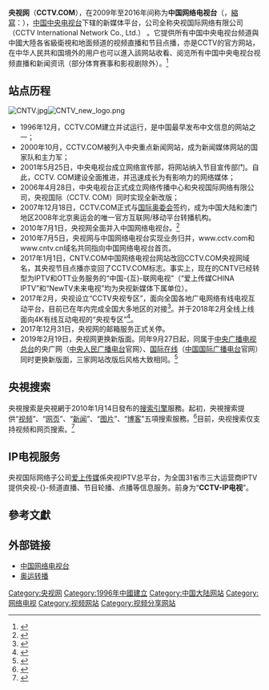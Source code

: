 {{NoteTA
|1=zh-hans:央视搜索;zh-hant:央視搜索;
|2=zh-cn:视频直播;zh-hk:視像直播;zh-tw:視訊直播;
|3=zh-cn:信号;zh-tw:訊號;
|4=zh-cn:门户网站;zh-hk:入門網站;zh-tw:入口網站;
}}
{{Pathnav|中华人民共和国|中华人民共和国国务院|国家广播电影电视总局|中国中央电视台|央视网}}
{{Infobox website
| name            = 央视网
| logo            = CCTV.COM LOGO.png
| logo_size       = 200px
| logo_caption    = 央视网标志
| url             = http://www.cctv.com
<!-- | slogan          = 世界就在眼前 -->
| alexa           = '''{{flag|世界}}：'''89<small>（2016年5月21日）</small><ref name="alexa">{{cite web|url = http://www.alexa.com/siteinfo/cntv.cn|title = alexa排名|accessdate = |author = |date = 2016年5月21日|publisher = alexa|archive-date = 2016年5月27日|archive-url = https://web.archive.org/web/20160527075453/http://www.alexa.com/siteinfo/cntv.cn|dead-url = no}}</ref><br />'''{{PRC}}：'''15<small>（2016年5月21日）</small><ref name="alexa" />
| commercial      = 是
| type            = [[门户网站|门户网站]]、网络电视
| language        = 简体中文、繁体中文、英语、西班牙语、法语、阿拉伯语、俄语、蒙古语
| registration    = 选择性
| owner           = [[央視國際網絡有限公司|央視國際網絡有限公司]]
| launch_date     = {{Start date and age|1996|12|1}}
}}

'''央视网'''（'''CCTV.COM'''），在2009年至2016年间称为'''中国网络电视台'''（{{lang-en|China Network Television}}，[[縮寫|縮寫]]：{{lang|en|CNTV}}），[[中国中央电视台|中国中央电视台]]下辖的新媒体平台，公司全称央视国际网络有限公司（CCTV International Network Co., Ltd.） 。它提供所有中国中央电视台频道與中國大陸各省級衛視和地面频道的视频直播和节目点播，亦是CCTV的官方网站，在中华人民共和国境外的用户也可以進入該网站收看、阅览所有中国中央电视台视频直播和新闻资讯（部分体育赛事和影视剧除外）。<ref>{{cite web|title=中国网络电视台今日正式开播|url=http://it.sohu.com/20091228/n269250120.shtml|publisher=sohu|accessdate=2014-07-13|archive-date=2014-07-14|archive-url=https://web.archive.org/web/20140714170036/http://it.sohu.com/20091228/n269250120.shtml|dead-url=no}}</ref>

==站点历程==
{{Refimprove section|time=2013-12-13T05:52:46+00:00}}
[[Image:CNTV.jpg|right]][[Image:CNTV_new_logo.png|right]]
* 1996年12月，CCTV.COM建立并试运行，是中国最早发布中文信息的网站之一；
* 2000年10月，CCTV.COM被列入中央重点新闻网站，成为新闻媒体网站的国家队和主力军；
* 2001年5月25日，中央电视台成立网络宣传部，将网站纳入节目宣传部门。自此，CCTV. COM建设全面推进，并迅速成长为有影响力的网络媒体；
* 2006年4月28日，中央电视台正式成立网络传播中心和央视国际网络有限公司，央视国际（CCTV. COM）同时实现全新改版；
* 2007年12月18日，CCTV.COM正式与[[国际奥委会|国际奥委会]]签约，成为中国大陆和澳门地区2008年北京奥运会的唯一官方互联网/移动平台转播机构。
* 2010年7月1日，央视网全面并入中国网络电视台。<ref>{{cite web|title=新闻|url=http://www.dayoo.com/roll/201008/04/10000307_103123614.htm|accessdate=2014-07-13|deadurl=yes|archiveurl=https://web.archive.org/web/20140714153913/http://www.dayoo.com/roll/201008/04/10000307_103123614.htm|archivedate=2014-07-14}}</ref>
* 2010年7月5日，央视网与中国网络电视台实现业务归并，www.cctv.com和www.cntv.cn域名共同指向中国网络电视台首页。
* 2017年1月1日，CNTV.COM中国网络电视台网站改回CCTV.COM央视网域名，其央视节目点播亦变回了CCTV.COM标志。事实上，现在的CNTV已经转型为IPTV和OTT业务服务的“中国-{互}-联网电视”（“爱上传媒CHINA IPTV”和“NewTV未来电视”均为央视新媒体下属单位）。
* 2017年2月，央视设立“CCTV央视专区”，面向全国各地广电网络有线电视互动平台，目前已在年内完成全国大多地区的对接<ref>{{Cite web |url=http://www.sarft.gov.cn/art/2016/6/30/art_114_31150.html |title=中央电视台正式上线有线互动电视“央视专区” |access-date=2018-03-23 |archive-url=https://web.archive.org/web/20180324040906/http://www.sarft.gov.cn/art/2016/6/30/art_114_31150.html |archive-date=2018-03-24 |dead-url=yes }}</ref>。并于2018年2月全线上线面向4K有线互动电视的“央视专区”<ref>{{cite web |url=https://bp.imaschina.com/show/8/26411.html |title=CCBN2018：央视4K超高清频道2018年10月1日开播 |author=依马狮广电网 |website=依马狮广电网 |accessdate=2018年3月23日 |archive-date=2018年3月23日 |archive-url=https://web.archive.org/web/20180323155139/https://bp.imaschina.com/show/8/26411.html |dead-url=yes }}</ref>。
* 2017年12月31日，央视网的邮箱服务正式关停。
* 2019年2月19日，央视网更换新版面。同年9月27日起，同属于[[中央广播电视总台|中央广播电视总台]]的央广网（[[中央人民广播电台|中央人民广播电台]]官网）、[[国际在线|国际在线]]（[[中国国际广播电台|中国国际广播电台]]官网）同时更换新版面，三家网站改版后风格大致相同。<ref>{{cite web|title=中央广播电视总台“全国县级融媒体智慧平台”暨央视网新版全终端正式上线|url=http://news.cctv.com/2019/02/19/ARTIejmGGarMgT9G5pEmvn8l190219.shtml?spm=C96370.PsikHJQ1ICOX.Em32AuyOHUeL.25|accessdate=2019-02-19|archive-date=2019-02-20|archive-url=https://web.archive.org/web/20190220235813/http://news.cctv.com/2019/02/19/ARTIejmGGarMgT9G5pEmvn8l190219.shtml?spm=C96370.PsikHJQ1ICOX.Em32AuyOHUeL.25|dead-url=no}}</ref>

==央視搜索==
央視搜索是央視網于2010年1月14日發布的[[搜索引擎|搜索引擎]]服務。起初，央視搜索提供“[[视频|视频]]”、“[[网页|网页]]”、“[[新闻|新闻]]”、“[[图片|图片]]”、“[[博客|博客]]”五項搜索服務。<ref>{{Cite web |url=http://tech.sina.com.cn/i/2010-01-14/18523772205.shtml |title=央视网悄然测试独立搜索功能 |accessdate=2010-01-14 |work=新浪科技 |publisher=新浪科技 |date=2010-01-14 |archive-date=2010-01-17 |archive-url=https://web.archive.org/web/20100117080630/http://tech.sina.com.cn/i/2010-01-14/18523772205.shtml |dead-url=no }}</ref>目前，央视搜索仅支持视频和网页搜索。<ref>{{Cite web |url=https://search.cctv.com/index.php |title=央视搜索 |accessdate=2019-02-20 |archive-date=2019-02-20 |archive-url=https://web.archive.org/web/20190220121428/https://search.cctv.com/index.php |dead-url=no }}</ref>

==IP电视服务==
央视国际网络子公司[[爱上传媒|爱上传媒]]係央视IPTV总平台，为全国31省市三大运营商IPTV提供央视-{}-频道直播、节目轮播、点播等信息服务。前身为“'''CCTV-IP电视'''”。

== 參考文獻 ==
{{reflist|2}}

== 外部链接 ==
* [http://www.cntv.cn 中国网络电视台]{{Wayback|url=http://www.cntv.cn/ |date=20100209030631 }}
* [http://news.cctv.com/sports/aoyun/other/20080121/100609.shtml 奥运转播]{{Wayback|url=http://news.cctv.com/sports/aoyun/other/20080121/100609.shtml |date=20141208072219 }}
{{中国大陆电视台}}
{{CCTV}}
{{中国主要视频网}}
[[Category:央视网|Category:央视网]]
[[Category:1996年中國建立|Category:1996年中國建立]]
[[Category:中国大陆网站|Category:中国大陆网站]]
[[Category:网络电视|Category:网络电视]]
[[Category:视频网站|Category:视频网站]]
[[Category:视频分享网站|Category:视频分享网站]]